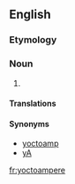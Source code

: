 ==English==

===Etymology===
{{prefix|yocto|ampere}}

===Noun===
{{en-noun}}

# {{SI-unit|yocto|ampere|electrical current}}

====Translations====
{{trans-top}}
{{trans-mid}}
{{trans-bottom}}

====Synonyms====
*[[yoctoamp]]
*[[yA]]

[[fr:yoctoampere]]